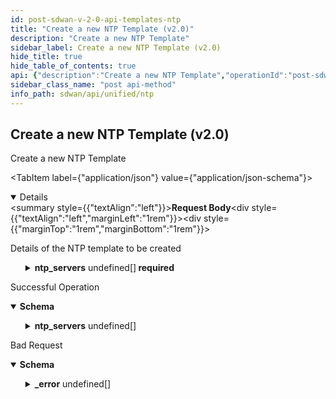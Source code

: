 ```yaml
---
id: post-sdwan-v-2-0-api-templates-ntp
title: "Create a new NTP Template (v2.0)"
description: "Create a new NTP Template"
sidebar_label: Create a new NTP Template (v2.0)
hide_title: true
hide_table_of_contents: true
api: {"description":"Create a new NTP Template","operationId":"post-sdwan-v2.0-api-templates-ntp","requestBody":{"content":{"application/json":{"schema":{"properties":{"default_template":{"description":"Default Template","type":"boolean"},"description":{"description":"Description: Size(max = 256, error = NTP_CONFIG_DESCRIPTION_INVALID: NTP description is invalid. The maximum length is 256., min = 0) ","type":"string"},"id":{"description":"Id","type":"string"},"name":{"description":"Name: NotEmpty(error = NTP_CONFIG_NAME_REQD: Name is mandatory for NTP configuration.) Size(max = 128, error = NAME_EXCEEDS_LIMIT: Name of the resource exceeds limit., min = 0) ","type":"string"},"ntp_servers":{"description":"Ntp Servers: NotEmpty(error = NTP_CONFIG_INVALID_SERVER_SIZE: A minimum of 1 and a maximum of 10 NTP servers can be configured.) Size(max = 10, error = NTP_CONFIG_INVALID_SERVER_SIZE: A minimum of 1 and a maximum of 10 NTP servers can be configured., min = 1) Valid ","items":{"properties":{"host":{"description":"Host: ValidateHostName(allowNull = false, error = NTP_CONFIG_INVALID_HOST: Host can be only domain name or IP address.) ","type":"string"},"max_poll":{"description":"Max Poll: Required(message = required) ValidateDecimal(increment = 0, max = 0, error = NTP_CONFIG_INVALID_MAXPOLL_VALUE: The range for maximum poll values is between 4-17., min = 0) ","format":"int32","type":"integer"},"min_poll":{"description":"Min Poll: Required(message = required) ValidateDecimal(increment = 0, max = 0, error = NTP_CONFIG_INVALID_MINPOLL_VALUE: The range for minimum poll values is between 4-17., min = 0) ","format":"int32","type":"integer"},"version":{"description":"Version: Required(message = required) ValidateDecimal(increment = 0, max = 0, error = NTP_CONFIG_INVALID_VERSION: Allowed versions are 2,3 & 4., min = 0) ","format":"int32","type":"integer"}},"required":["max_poll","min_poll","version","host"]},"type":"array"},"tags":{"description":"Tags","items":{"description":"Tags","type":"string"},"type":"array"}},"required":["ntp_servers","name"]}}},"description":"Details of the NTP template to be created"},"responses":{"200":{"content":{"application/json":{"schema":{"properties":{"default_template":{"description":"Default Template","type":"boolean"},"description":{"description":"Description: Size(max = 256, error = NTP_CONFIG_DESCRIPTION_INVALID: NTP description is invalid. The maximum length is 256., min = 0) ","type":"string"},"id":{"description":"Id","type":"string"},"name":{"description":"Name: NotEmpty(error = NTP_CONFIG_NAME_REQD: Name is mandatory for NTP configuration.) Size(max = 128, error = NAME_EXCEEDS_LIMIT: Name of the resource exceeds limit., min = 0) ","type":"string"},"ntp_servers":{"description":"Ntp Servers: NotEmpty(error = NTP_CONFIG_INVALID_SERVER_SIZE: A minimum of 1 and a maximum of 10 NTP servers can be configured.) Size(max = 10, error = NTP_CONFIG_INVALID_SERVER_SIZE: A minimum of 1 and a maximum of 10 NTP servers can be configured., min = 1) Valid ","items":{"properties":{"host":{"description":"Host: ValidateHostName(allowNull = false, error = NTP_CONFIG_INVALID_HOST: Host can be only domain name or IP address.) ","type":"string"},"max_poll":{"description":"Max Poll: Required(message = required) ValidateDecimal(increment = 0, max = 0, error = NTP_CONFIG_INVALID_MAXPOLL_VALUE: The range for maximum poll values is between 4-17., min = 0) ","format":"int32","type":"integer"},"min_poll":{"description":"Min Poll: Required(message = required) ValidateDecimal(increment = 0, max = 0, error = NTP_CONFIG_INVALID_MINPOLL_VALUE: The range for minimum poll values is between 4-17., min = 0) ","format":"int32","type":"integer"},"version":{"description":"Version: Required(message = required) ValidateDecimal(increment = 0, max = 0, error = NTP_CONFIG_INVALID_VERSION: Allowed versions are 2,3 & 4., min = 0) ","format":"int32","type":"integer"}},"required":["max_poll","min_poll","version","host"]},"type":"array"},"tags":{"description":"Tags","items":{"description":"Tags","type":"string"},"type":"array"}},"required":["ntp_servers","name"]}}},"description":"Successful Operation"},"400":{"content":{"application/json":{"example":{"value":{"_error":[{"code":"INVALID_JSON_EXTRA_ATTRIBUTE"},{"code":"NTP_CONFIG_DUPLICATE_DEFAULT_TEMPLATE"},{"code":"NTP_CONFIG_INVALID_SERVER_LIST"}]}},"schema":{"properties":{"_error":{"items":{"properties":{"code":{"type":"string"},"message":{"type":"string"}}},"type":"array"}}}}},"description":"Bad Request"}},"tags":["NTP"],"method":"post","path":"/sdwan/v2.0/api/templates/ntp","jsonRequestBodyExample":{"default_template":true,"description":"string","id":"string","name":"string","ntp_servers":[{"host":"string","max_poll":0,"min_poll":0,"version":0}],"tags":["string"]},"info":{"contact":{},"description":"List of APIs used to manage NTP.","title":"NTP","version":"Latest"},"postman":{"name":"Create a new NTP Template (v2.0)","description":{"content":"Create a new NTP Template","type":"text/plain"},"url":{"path":["sdwan","v2.0","api","templates","ntp"],"host":["{{baseUrl}}"],"query":[],"variable":[]},"header":[{"key":"Content-Type","value":"application/json"},{"key":"Accept","value":"application/json"}],"method":"POST","body":{"mode":"raw","raw":"\"\"","options":{"raw":{"language":"json"}}}}}
sidebar_class_name: "post api-method"
info_path: sdwan/api/unified/ntp
---
```



## Create a new NTP Template (v2.0)



Create a new NTP Template

<MimeTabs><TabItem label={"application/json"} value={"application/json-schema"}><details style={{}} data-collapsed={false} open={true}><summary style={{"textAlign":"left"}}><strong>Request Body</strong></summary><div style={{"textAlign":"left","marginLeft":"1rem"}}><div style={{"marginTop":"1rem","marginBottom":"1rem"}}>

Details of the NTP template to be created

</div></div><ul style={{"marginLeft":"1rem"}}><SchemaItem collapsible={false} name={"default_template"} required={false} schemaDescription={"Default Template"} schemaName={"boolean"} qualifierMessage={undefined} defaultValue={undefined}></SchemaItem><SchemaItem collapsible={false} name={"description"} required={false} schemaDescription={"Description: Size(max = 256, error = NTP_CONFIG_DESCRIPTION_INVALID: NTP description is invalid. The maximum length is 256., min = 0) "} schemaName={"string"} qualifierMessage={undefined} defaultValue={undefined}></SchemaItem><SchemaItem collapsible={false} name={"id"} required={false} schemaDescription={"Id"} schemaName={"string"} qualifierMessage={undefined} defaultValue={undefined}></SchemaItem><SchemaItem collapsible={false} name={"name"} required={true} schemaDescription={"Name: NotEmpty(error = NTP_CONFIG_NAME_REQD: Name is mandatory for NTP configuration.) Size(max = 128, error = NAME_EXCEEDS_LIMIT: Name of the resource exceeds limit., min = 0) "} schemaName={"string"} qualifierMessage={undefined} defaultValue={undefined}></SchemaItem><SchemaItem collapsible={true} className={"schemaItem"}><details style={{}}><summary style={{}}><strong>ntp_servers</strong><span style={{"opacity":"0.6"}}> undefined[]</span><strong style={{"fontSize":"var(--ifm-code-font-size)","color":"var(--openapi-required)"}}> required</strong></summary><div style={{"marginLeft":"1rem"}}><div style={{"marginTop":".5rem","marginBottom":".5rem"}}>

Ntp Servers: NotEmpty(error = NTP_CONFIG_INVALID_SERVER_SIZE: A minimum of 1 and a maximum of 10 NTP servers can be configured.) Size(max = 10, error = NTP_CONFIG_INVALID_SERVER_SIZE: A minimum of 1 and a maximum of 10 NTP servers can be configured., min = 1) Valid 

</div><SchemaItem collapsible={false} name={"host"} required={true} schemaDescription={"Host: ValidateHostName(allowNull = false, error = NTP_CONFIG_INVALID_HOST: Host can be only domain name or IP address.) "} schemaName={"string"} qualifierMessage={undefined} defaultValue={undefined}></SchemaItem><SchemaItem collapsible={false} name={"max_poll"} required={true} schemaDescription={"Max Poll: Required(message = required) ValidateDecimal(increment = 0, max = 0, error = NTP_CONFIG_INVALID_MAXPOLL_VALUE: The range for maximum poll values is between 4-17., min = 0) "} schemaName={"int32"} qualifierMessage={undefined} defaultValue={undefined}></SchemaItem><SchemaItem collapsible={false} name={"min_poll"} required={true} schemaDescription={"Min Poll: Required(message = required) ValidateDecimal(increment = 0, max = 0, error = NTP_CONFIG_INVALID_MINPOLL_VALUE: The range for minimum poll values is between 4-17., min = 0) "} schemaName={"int32"} qualifierMessage={undefined} defaultValue={undefined}></SchemaItem><SchemaItem collapsible={false} name={"version"} required={true} schemaDescription={"Version: Required(message = required) ValidateDecimal(increment = 0, max = 0, error = NTP_CONFIG_INVALID_VERSION: Allowed versions are 2,3 & 4., min = 0) "} schemaName={"int32"} qualifierMessage={undefined} defaultValue={undefined}></SchemaItem></div></details></SchemaItem><SchemaItem collapsible={false} name={"tags"} required={false} schemaDescription={"Tags"} schemaName={"string[]"} qualifierMessage={undefined} defaultValue={undefined}></SchemaItem></ul></details></TabItem></MimeTabs><div><ApiTabs><TabItem label={"200"} value={"200"}><div>

Successful Operation

</div><div><MimeTabs groupId={"mime-type"}><TabItem label={"application/json"} value={"application/json"}><SchemaTabs groupId={"schema-tabs"}><TabItem label={"Schema"} value={"Schema"}><details style={{}} data-collapsed={false} open={true}><summary style={{"textAlign":"left"}}><strong>Schema</strong></summary><div style={{"textAlign":"left","marginLeft":"1rem"}}></div><ul style={{"marginLeft":"1rem"}}><SchemaItem collapsible={false} name={"default_template"} required={false} schemaDescription={"Default Template"} schemaName={"boolean"} qualifierMessage={undefined} defaultValue={undefined}></SchemaItem><SchemaItem collapsible={false} name={"description"} required={false} schemaDescription={"Description: Size(max = 256, error = NTP_CONFIG_DESCRIPTION_INVALID: NTP description is invalid. The maximum length is 256., min = 0) "} schemaName={"string"} qualifierMessage={undefined} defaultValue={undefined}></SchemaItem><SchemaItem collapsible={false} name={"id"} required={false} schemaDescription={"Id"} schemaName={"string"} qualifierMessage={undefined} defaultValue={undefined}></SchemaItem><SchemaItem collapsible={false} name={"name"} required={false} schemaDescription={"Name: NotEmpty(error = NTP_CONFIG_NAME_REQD: Name is mandatory for NTP configuration.) Size(max = 128, error = NAME_EXCEEDS_LIMIT: Name of the resource exceeds limit., min = 0) "} schemaName={"string"} qualifierMessage={undefined} defaultValue={undefined}></SchemaItem><SchemaItem collapsible={true} className={"schemaItem"}><details style={{}}><summary style={{}}><strong>ntp_servers</strong><span style={{"opacity":"0.6"}}> undefined[]</span></summary><div style={{"marginLeft":"1rem"}}><div style={{"marginTop":".5rem","marginBottom":".5rem"}}>

Ntp Servers: NotEmpty(error = NTP_CONFIG_INVALID_SERVER_SIZE: A minimum of 1 and a maximum of 10 NTP servers can be configured.) Size(max = 10, error = NTP_CONFIG_INVALID_SERVER_SIZE: A minimum of 1 and a maximum of 10 NTP servers can be configured., min = 1) Valid 

</div><SchemaItem collapsible={false} name={"host"} required={false} schemaDescription={"Host: ValidateHostName(allowNull = false, error = NTP_CONFIG_INVALID_HOST: Host can be only domain name or IP address.) "} schemaName={"string"} qualifierMessage={undefined} defaultValue={undefined}></SchemaItem><SchemaItem collapsible={false} name={"max_poll"} required={false} schemaDescription={"Max Poll: Required(message = required) ValidateDecimal(increment = 0, max = 0, error = NTP_CONFIG_INVALID_MAXPOLL_VALUE: The range for maximum poll values is between 4-17., min = 0) "} schemaName={"int32"} qualifierMessage={undefined} defaultValue={undefined}></SchemaItem><SchemaItem collapsible={false} name={"min_poll"} required={false} schemaDescription={"Min Poll: Required(message = required) ValidateDecimal(increment = 0, max = 0, error = NTP_CONFIG_INVALID_MINPOLL_VALUE: The range for minimum poll values is between 4-17., min = 0) "} schemaName={"int32"} qualifierMessage={undefined} defaultValue={undefined}></SchemaItem><SchemaItem collapsible={false} name={"version"} required={false} schemaDescription={"Version: Required(message = required) ValidateDecimal(increment = 0, max = 0, error = NTP_CONFIG_INVALID_VERSION: Allowed versions are 2,3 & 4., min = 0) "} schemaName={"int32"} qualifierMessage={undefined} defaultValue={undefined}></SchemaItem></div></details></SchemaItem><SchemaItem collapsible={false} name={"tags"} required={false} schemaDescription={"Tags"} schemaName={"string[]"} qualifierMessage={undefined} defaultValue={undefined}></SchemaItem></ul></details></TabItem><TabItem label={"Example (from schema)"} value={"Example (from schema)"}><ResponseSamples responseExample={"{\n  \"default_template\": true,\n  \"description\": \"string\",\n  \"id\": \"string\",\n  \"name\": \"string\",\n  \"ntp_servers\": [\n    {\n      \"host\": \"string\",\n      \"max_poll\": 0,\n      \"min_poll\": 0,\n      \"version\": 0\n    }\n  ],\n  \"tags\": [\n    \"string\"\n  ]\n}"} language={"json"}></ResponseSamples></TabItem></SchemaTabs></TabItem></MimeTabs></div></TabItem><TabItem label={"400"} value={"400"}><div>

Bad Request

</div><div><MimeTabs groupId={"mime-type"}><TabItem label={"application/json"} value={"application/json"}><SchemaTabs groupId={"schema-tabs"}><TabItem label={"Schema"} value={"Schema"}><details style={{}} data-collapsed={false} open={true}><summary style={{"textAlign":"left"}}><strong>Schema</strong></summary><div style={{"textAlign":"left","marginLeft":"1rem"}}></div><ul style={{"marginLeft":"1rem"}}><SchemaItem collapsible={true} className={"schemaItem"}><details style={{}}><summary style={{}}><strong>_error</strong><span style={{"opacity":"0.6"}}> undefined[]</span></summary><div style={{"marginLeft":"1rem"}}><SchemaItem collapsible={false} name={"code"} required={false} schemaDescription={undefined} schemaName={"string"} qualifierMessage={undefined} defaultValue={undefined}></SchemaItem><SchemaItem collapsible={false} name={"message"} required={false} schemaDescription={undefined} schemaName={"string"} qualifierMessage={undefined} defaultValue={undefined}></SchemaItem></div></details></SchemaItem></ul></details></TabItem><TabItem label={"Example (from schema)"} value={"Example (from schema)"}><ResponseSamples responseExample={"{\n  \"_error\": [\n    {\n      \"code\": \"string\",\n      \"message\": \"string\"\n    }\n  ]\n}"} language={"json"}></ResponseSamples></TabItem><TabItem label={"Example"} value={"Example"}><ResponseSamples responseExample={"{\n  \"value\": {\n    \"_error\": [\n      {\n        \"code\": \"INVALID_JSON_EXTRA_ATTRIBUTE\"\n      },\n      {\n        \"code\": \"NTP_CONFIG_DUPLICATE_DEFAULT_TEMPLATE\"\n      },\n      {\n        \"code\": \"NTP_CONFIG_INVALID_SERVER_LIST\"\n      }\n    ]\n  }\n}"} language={"json"}></ResponseSamples></TabItem></SchemaTabs></TabItem></MimeTabs></div></TabItem></ApiTabs></div>
      
